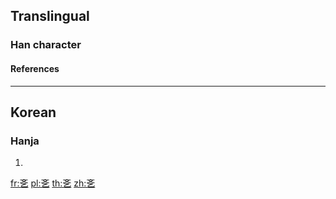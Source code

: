 {{character info/new}}
==Translingual==

===Han character===
{{Han char|rn=5|rad=乙|as=04|sn=5|four=|canj=YKN|ids=⿱文乙}}

====References====
{{Han ref|kx=0084.101|uh=340E}}

----

==Korean==
{{rfv|Use in the Korean context in general and the "writing" sense.|lang=ko}}

===Hanja===
{{ko-hanja|hangeul=글}}

# {{hanja form of|글|writing}}

[[fr:㐎]]
[[pl:㐎]]
[[th:㐎]]
[[zh:㐎]]
